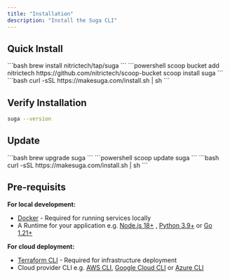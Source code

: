 ```yaml
---
title: "Installation"
description: "Install the Suga CLI"
---
```


## Quick Install

<Tabs>
  <Tab title="macOS">
    ```bash
    brew install nitrictech/tap/suga
    ```
  </Tab>
  <Tab title="Windows">
    ```powershell
    scoop bucket add nitrictech https://github.com/nitrictech/scoop-bucket
    scoop install suga
    ```
  </Tab>
  <Tab title="Linux">
    ```bash
    curl -sSL https://makesuga.com/install.sh | sh
    ```
  </Tab>
</Tabs>

## Verify Installation

```bash
suga --version
```

## Update

<Tabs>
  <Tab title="macOS">
    ```bash
    brew upgrade suga
    ```
  </Tab>
  <Tab title="Windows">
    ```powershell
    scoop update suga
    ```
  </Tab>
  <Tab title="Linux">
    ```bash
    curl -sSL https://makesuga.com/install.sh | sh
    ```
  </Tab>
</Tabs>

## Pre-requisits

**For local development:**

- [Docker](https://docs.docker.com/get-docker/) - Required for running services locally
- A Runtime for your application e.g. [Node.js 18\+](https://nodejs.org/) , [Python 3.9\+](https://www.python.org/downloads/) or [Go 1.21\+](https://golang.org/dl/)

**For cloud deployment:**

- [Terraform CLI](https://terraform.io/downloads) - Required for infrastructure deployment
- Cloud provider CLI e.g. [AWS CLI](https://aws.amazon.com/cli/), [Google Cloud CLI](https://cloud.google.com/sdk/gcloud) or [Azure CLI](https://docs.microsoft.com/en-us/cli/azure/)